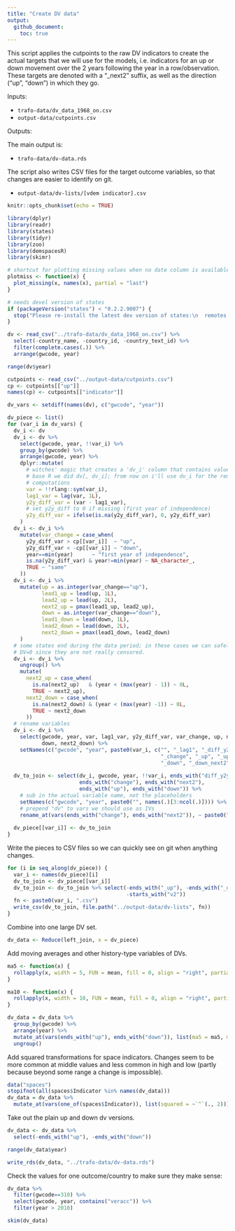 ```yaml
---
title: "Create DV data"
output: 
  github_document:
    toc: true
---
```


This script applies the cutpoints to the raw DV indicators to create the actual targets that we will use for the models, i.e. indicators for an up or down movement over the 2 years following the year in a row/observation. These targets are denoted with a "_next2" suffix, as well as the direction ("up", "down") in which they go.

Inputs:

- `trafo-data/dv_data_1968_on.csv`
- `output-data/cutpoints.csv`

Outputs:

The main output is:

- `trafo-data/dv-data.rds`

The script also writes CSV files for the target outcome variables, so that changes are easier to identify on git. 

- `output-data/dv-lists/[vdem indicator].csv`



```r
knitr::opts_chunk$set(echo = TRUE)

library(dplyr)
library(readr)
library(states)
library(tidyr)
library(zoo)
library(demspacesR)
library(skimr)

# shortcut for plotting missing values when no date column is available
plotmiss <- function(x) {
  plot_missing(x, names(x), partial = "last")
}

# needs devel version of states
if (packageVersion("states") < "0.2.2.9007") {
  stop("Please re-install the latest dev version of states:\n  remotes::install_github(\"andybega/states\")")
}
```

```r
dv <- read_csv("../trafo-data/dv_data_1968_on.csv") %>%
  select(-country_name, -country_id, -country_text_id) %>%
  filter(complete.cases(.)) %>%
  arrange(gwcode, year)

range(dv$year)
```


```r
cutpoints <- read_csv("../output-data/cutpoints.csv")
cp <- cutpoints[["up"]]
names(cp) <- cutpoints[["indicator"]]

dv_vars <- setdiff(names(dv), c("gwcode", "year"))

dv_piece <- list()
for (var_i in dv_vars) {
  dv_i <- dv
  dv_i <- dv %>%
    select(gwcode, year, !!var_i) %>%
    group_by(gwcode) %>%
    arrange(gwcode, year) %>%
    dplyr::mutate(
      # witches' magic that creates a 'dv_i' column that contains values as if in 
      # base R we did dv[, dv_i]; from now on i'll use dv_i for the remaining
      # computations
      var = !!rlang::sym(var_i),
      lag1_var = lag(var, 1L),
      y2y_diff_var = (var - lag1_var),
      # set y2y_diff to 0 if missing (first year of independence)
      y2y_diff_var = ifelse(is.na(y2y_diff_var), 0, y2y_diff_var)
    ) 
  dv_i <- dv_i %>%
    mutate(var_change = case_when(
      y2y_diff_var > cp[[var_i]]  ~ "up",
      y2y_diff_var < -cp[[var_i]] ~ "down",
      year==min(year)      ~ "first year of independence",
      is.na(y2y_diff_var) & year!=min(year) ~ NA_character_,
      TRUE ~ "same"
    ))
  dv_i <- dv_i %>%
    mutate(up = as.integer(var_change=="up"),
           lead1_up = lead(up, 1L),
           lead2_up = lead(up, 2L),
           next2_up = pmax(lead1_up, lead2_up),
           down = as.integer(var_change=="down"),
           lead1_down = lead(down, 1L),
           lead2_down = lead(down, 2L),
           next2_down = pmax(lead1_down, lead2_down)
    ) 
  # some states end during the data period; in these cases we can safely code
  # DV=0 since they are not really censored. 
  dv_i <- dv_i %>%
    ungroup() %>%
    mutate(
      next2_up = case_when(
        is.na(next2_up)   & (year < (max(year) - 1)) ~ 0L,
        TRUE ~ next2_up),
      next2_down = case_when(
        is.na(next2_down) & (year < (max(year) -1)) ~ 0L,
        TRUE ~ next2_down
      ))
  # rename variables
  dv_i <- dv_i %>%
    select(gwcode, year, var, lag1_var, y2y_diff_var, var_change, up, next2_up,
           down, next2_down) %>%
    setNames(c("gwcode", "year", paste0(var_i, c("", "_lag1", "_diff_y2y", 
                                                 "_change", "_up", "_up_next2", 
                                                 "_down", "_down_next2"))))
  
  dv_to_join <- select(dv_i, gwcode, year, !!var_i, ends_with("diff_y2y"), 
                       ends_with("change"), ends_with("next2"), 
                       ends_with("up"), ends_with("down")) %>%
    # sub in the actual variable name, not the placeholders
    setNames(c("gwcode", "year", paste0("", names(.)[3:ncol(.)]))) %>%
    # prepend "dv" to vars we should use as IVs
    rename_at(vars(ends_with("change"), ends_with("next2")), ~ paste0("dv_", .))
  
  dv_piece[[var_i]] <- dv_to_join
}
```

Write the pieces to CSV files so we can quickly see on git when anything changes.

```r
for (i in seq_along(dv_piece)) {
  var_i <- names(dv_piece)[i]
  dv_to_join <- dv_piece[[var_i]]
  dv_to_join <- dv_to_join %>% select(-ends_with("_up"), -ends_with("_down"),
                                      -starts_with("v2"))
  fn <- paste0(var_i, ".csv")
  write_csv(dv_to_join, file.path("../output-data/dv-lists", fn))
}
```

Combine into one large DV set. 

```r
dv_data <- Reduce(left_join, x = dv_piece)
```

Add moving averages and other history-type variables of DVs. 

```r
ma5 <- function(x) {
  rollapply(x, width = 5, FUN = mean, fill = 0, align = "right", partial = TRUE)
}

ma10 <- function(x) {
  rollapply(x, width = 10, FUN = mean, fill = 0, align = "right", partial = TRUE)
}

dv_data = dv_data %>%
  group_by(gwcode) %>%
  arrange(year) %>%
  mutate_at(vars(ends_with("up"), ends_with("down")), list(ma5 = ma5, ma10 = ma10)) %>%
  ungroup()
```

Add squared transformations for space indicators. Changes seem to be more common at middle values and less common in high and low (partly because beyond some range a change is impossible). 

```r
data("spaces")
stopifnot(all(spaces$Indicator %in% names(dv_data)))
dv_data = dv_data %>%
  mutate_at(vars(one_of(spaces$Indicator)), list(squared = ~`^`(., 2)))
```

Take out the plain up and down dv versions.

```r
dv_data <- dv_data %>%
  select(-ends_with("up"), -ends_with("down"))

range(dv_data$year)

write_rds(dv_data, "../trafo-data/dv-data.rds")
```

Check the values for one outcome/country to make sure they make sense:

```r
dv_data %>%
  filter(gwcode==310) %>%
  select(gwcode, year, contains("veracc")) %>%
  filter(year > 2010)
```


```r
skim(dv_data)
```

